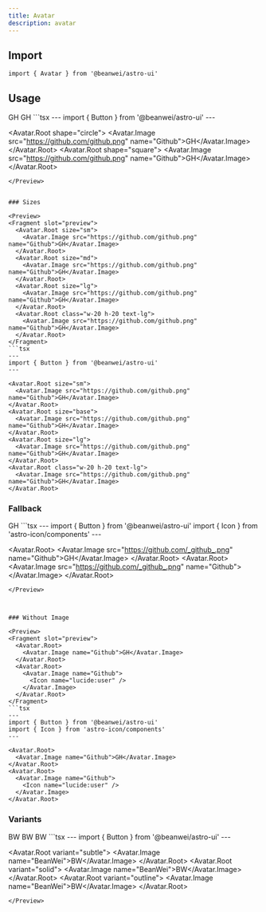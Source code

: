 ```yaml
---
title: Avatar
description: avatar
---
```



## Import

```tsx
import { Avatar } from '@beanwei/astro-ui'
```

## Usage

<Preview>
  <Fragment slot="preview">
    <Avatar.Root shape="circle">
      <Avatar.Image src="https://github.com/github.png" name="Github">GH</Avatar.Image>
    </Avatar.Root>
    <Avatar.Root shape="square">
      <Avatar.Image src="https://github.com/github.png" name="Github">GH</Avatar.Image>
    </Avatar.Root>
  </Fragment>
  ```tsx
  ---
  import { Button } from '@beanwei/astro-ui'
  ---

  <Avatar.Root shape="circle">
    <Avatar.Image src="https://github.com/github.png" name="Github">GH</Avatar.Image>
  </Avatar.Root>
  <Avatar.Root shape="square">
    <Avatar.Image src="https://github.com/github.png" name="Github">GH</Avatar.Image>
  </Avatar.Root>
  ```
</Preview>


### Sizes

<Preview>
  <Fragment slot="preview">
    <Avatar.Root size="sm">
      <Avatar.Image src="https://github.com/github.png" name="Github">GH</Avatar.Image>
    </Avatar.Root>
    <Avatar.Root size="md">
      <Avatar.Image src="https://github.com/github.png" name="Github">GH</Avatar.Image>
    </Avatar.Root>
    <Avatar.Root size="lg">
      <Avatar.Image src="https://github.com/github.png" name="Github">GH</Avatar.Image>
    </Avatar.Root>
    <Avatar.Root class="w-20 h-20 text-lg">
      <Avatar.Image src="https://github.com/github.png" name="Github">GH</Avatar.Image>
    </Avatar.Root>
  </Fragment>
  ```tsx
  ---
  import { Button } from '@beanwei/astro-ui'
  ---

  <Avatar.Root size="sm">
    <Avatar.Image src="https://github.com/github.png" name="Github">GH</Avatar.Image>
  </Avatar.Root>
  <Avatar.Root size="base">
    <Avatar.Image src="https://github.com/github.png" name="Github">GH</Avatar.Image>
  </Avatar.Root>
  <Avatar.Root size="lg">
    <Avatar.Image src="https://github.com/github.png" name="Github">GH</Avatar.Image>
  </Avatar.Root>
  <Avatar.Root class="w-20 h-20 text-lg">
    <Avatar.Image src="https://github.com/github.png" name="Github">GH</Avatar.Image>
  </Avatar.Root>
  ```
</Preview>


### Fallback

<Preview>
  <Fragment slot="preview">
    <Avatar.Root>
      <Avatar.Image src="https://github.com/_github_.png" name="Github">GH</Avatar.Image>
    </Avatar.Root>
    <Avatar.Root>
      <Avatar.Image src="https://github.com/_github_.png" name="Github">
        <Icon name="lucide:user" />
      </Avatar.Image>
    </Avatar.Root>
  </Fragment>
  ```tsx
  ---
  import { Button } from '@beanwei/astro-ui'
  import { Icon } from 'astro-icon/components'
  ---

  <Avatar.Root>
    <Avatar.Image src="https://github.com/_github_.png" name="Github">GH</Avatar.Image>
  </Avatar.Root>
  <Avatar.Root>
    <Avatar.Image src="https://github.com/_github_.png" name="Github">
      <Icon name="lucide:user" />
    </Avatar.Image>
  </Avatar.Root>
  ```
</Preview>



### Without Image

<Preview>
  <Fragment slot="preview">
    <Avatar.Root>
      <Avatar.Image name="Github">GH</Avatar.Image>
    </Avatar.Root>
    <Avatar.Root>
      <Avatar.Image name="Github">
        <Icon name="lucide:user" />
      </Avatar.Image>
    </Avatar.Root>
  </Fragment>
  ```tsx
  ---
  import { Button } from '@beanwei/astro-ui'
  import { Icon } from 'astro-icon/components'
  ---

  <Avatar.Root>
    <Avatar.Image name="Github">GH</Avatar.Image>
  </Avatar.Root>
  <Avatar.Root>
    <Avatar.Image name="Github">
      <Icon name="lucide:user" />
    </Avatar.Image>
  </Avatar.Root>
  ```
</Preview>


### Variants

<Preview>
  <Fragment slot="preview">
    <Avatar.Root variant="subtle">
      <Avatar.Image name="BeanWei">BW</Avatar.Image>
    </Avatar.Root>
    <Avatar.Root variant="solid">
      <Avatar.Image name="BeanWei">BW</Avatar.Image>
    </Avatar.Root>
    <Avatar.Root variant="outline">
      <Avatar.Image name="BeanWei">BW</Avatar.Image>
    </Avatar.Root>
  </Fragment>
  ```tsx
  ---
  import { Button } from '@beanwei/astro-ui'
  ---

  <Avatar.Root variant="subtle">
    <Avatar.Image name="BeanWei">BW</Avatar.Image>
  </Avatar.Root>
  <Avatar.Root variant="solid">
    <Avatar.Image name="BeanWei">BW</Avatar.Image>
  </Avatar.Root>
  <Avatar.Root variant="outline">
    <Avatar.Image name="BeanWei">BW</Avatar.Image>
  </Avatar.Root>
  ```
</Preview>
